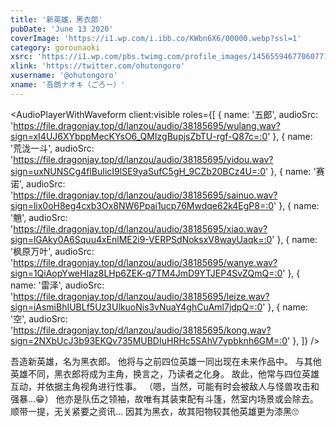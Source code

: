 ```yaml
---
title: '新英雄，黑衣郎'
pubDate: 'June 13 2020'
coverImage: 'https://i1.wp.com/i.ibb.co/KWbn6X6/00000.webp?ssl=1'
category: gorounaoki
xsrc: 'https://i1.wp.com/pbs.twimg.com/profile_images/1456559467706077185/x17ubUJj.jpg?ssl=1'
xlink: 'https://twitter.com/ohutongoro'
xusername: '@ohutongoro'
xname: '吾朗ナオキ（ごろー）'
---
```


<AudioPlayerWithWaveform
client:visible
  roles={[
    { name: '五郎', audioSrc: 'https://file.dragonjay.top/d/lanzou/audio/38185695/wulang.wav?sign=xI4UJ6XYbppMecKYsO6_QMIzgBupjsZbTU-rgf-Q87c=:0' },
    { name: '荒泷一斗', audioSrc: 'https://file.dragonjay.top/d/lanzou/audio/38185695/yidou.wav?sign=uxNUNSCg4flBuIicI9lSE9yaSufC5gH_9CZb20BCz4U=:0' },
    { name: '赛诺', audioSrc: 'https://file.dragonjay.top/d/lanzou/audio/38185695/sainuo.wav?sign=lix0oH8eg4cxb3Ox8NW6Ppai1ucp76Mwdqe62k4EgP8=:0' },
    { name: '魈', audioSrc: 'https://file.dragonjay.top/d/lanzou/audio/38185695/xiao.wav?sign=lGAky0A6Squu4xEnlME2i9-VERPSdNoksxV8wayUaqk=:0' },
    { name: '枫原万叶', audioSrc: 'https://file.dragonjay.top/d/lanzou/audio/38185695/wanye.wav?sign=1QiAopYweHIaz8LHp6ZEK-q7TM4JmD9YTJEP4SvZQmQ=:0' },
    { name: '雷泽', audioSrc: 'https://file.dragonjay.top/d/lanzou/audio/38185695/leize.wav?sign=iAsmiBhIUBLf5Uz3UlkuoNis3vNuaY4ghCuAml7jdpQ=:0' },
    { name: '空', audioSrc: 'https://file.dragonjay.top/d/lanzou/audio/38185695/kong.wav?sign=2NXbUcJ3b93EKQv735MUBDIuHRHc5SAhV7ypbknh6GM=:0' },
  ]}
/>

吾造新英雄，名为黑衣郎。
他将与之前四位英雄一同出现在未来作品中。
与其他英雄不同，黑衣郎将成为主角，换言之，乃读者之化身。
故此，他常与四位英雄互动，并依据主角视角进行性事。
（嗯，当然，可能有时会被敌人与怪兽攻击和强暴...😁）
他亦是队伍之领袖，故唯有其装束配有斗篷，然室内场景或会除去。
顺带一提，无关紧要之资讯... 因其为黑衣，故其阳物较其他英雄更为漆黑🙄


<div class="grid gap-2 grid-cols-2">

<PostImage src1="https://i1.wp.com/i.ibb.co/KWbn6X6/00000.webp?ssl=1" src2="https://i1.wp.com/i.ibb.co/zZYxqcw/00001.webp?ssl=1" text="male_focus, 1boy, bulge, solo, crossed_arms, black_hair, cape, full_body, dark_skin, skin_tight, muscular, dark-skinned_male, bara, coat" client:visible />

</div>

<CopyLinkButton client:visible />
<AppreciateQRCodes client:visible />